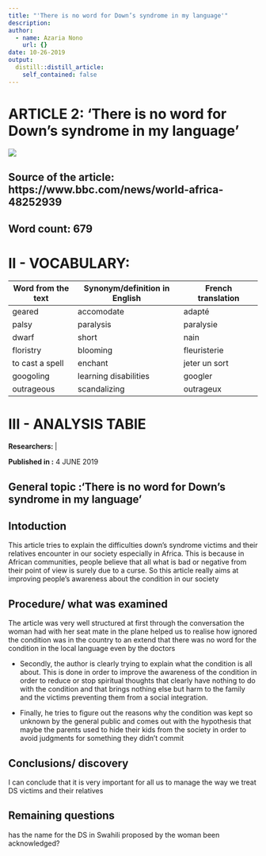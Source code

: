 ```yaml
---
title: "'There is no word for Down’s syndrome in my language'"
description:
author:
  - name: Azaria Nono
    url: {}
date: 10-26-2019
output:
  distill::distill_article:
    self_contained: false
---
```



# ARTICLE 2: 'There is no word for Down’s syndrome in my language'

![](https://ichef.bbci.co.uk/news/320/cpsprodpb/8087/production/_106930923_elly-chadron_brightened_dsc_0735_2048x1152_credit_clarespence.jpg)


## Source of the article: https://www.bbc.com/news/world-africa-48252939
## Word count: 679



# II - VOCABULARY: 

Word from the text |  Synonym/definition in English |  French translation
------------------ | -----------------------------  |----------------------
geared           |       accomodate                 |   adapté 
palsy   |       paralysis    |   paralysie
dwarf             |       short             |      nain   
floristry      |    blooming               |     fleuristerie 
to cast a spell        |      enchant             |  jeter un sort
googoling       |   learning disabilities    |  googler
outrageous      |   scandalizing    | outrageux

		
		
		
		

# III - ANALYSIS TABlE
**Researchers:   **                          |

**Published in :**  4 JUNE 2019


## General topic :'There is no word for Down’s syndrome in my language'

## Intoduction

This article tries to explain the difficulties down's syndrome victims and their relatives encounter in our society especially in Africa. This is because in African communities, people believe that all what is bad or negative from their point of view is surely  due to a curse. So this article really aims at improving people's awareness about the condition in our society

## Procedure/                what was examined	

 The article was very well structured at first through the conversation the woman had with her seat mate in the plane helped us to realise how ignored the condition was in the country to an extend that there was no word for the condition in the local language even by the doctors 
 
 * Secondly, the author is clearly trying to explain what the condition is all about. This is done in order to improve the awareness of the condition in order to reduce or stop spiritual thoughts that clearly have nothing to do with the condition and that brings nothing else but harm to the family and the victims preventing them from a social integration. 
 
 
 * Finally, he tries to figure out the reasons  why the condition was kept so unknown by the general public and comes out with the hypothesis that maybe the parents used to hide their kids from the society in order to avoid judgments for something they didn't commit
 

## Conclusions/ discovery	

I can conclude that it is very important for all us to manage the way we treat DS victims and their relatives 

## Remaining questions	 

has the name for the DS in Swahili proposed by the woman been acknowledged?
